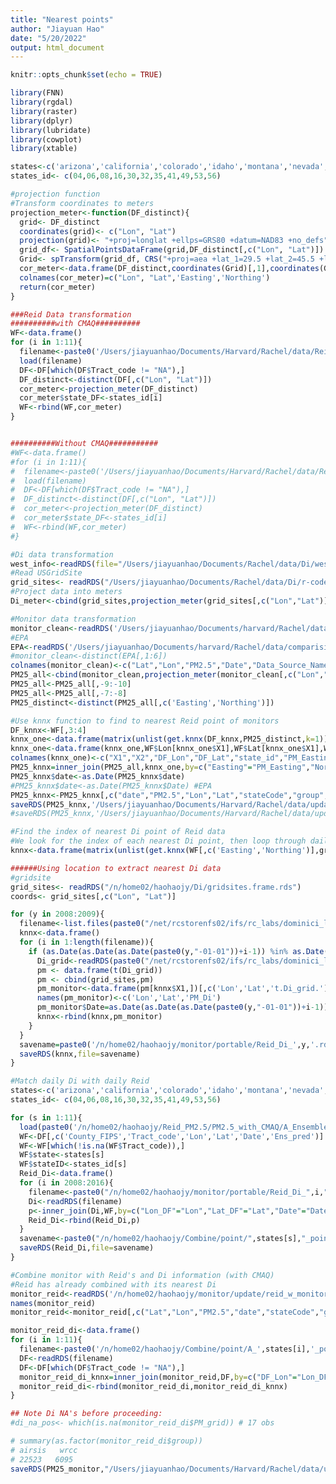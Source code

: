 ```yaml
---
title: "Nearest points"
author: "Jiayuan Hao"
date: "5/20/2022"
output: html_document
---
```


```r
knitr::opts_chunk$set(echo = TRUE)
```

```r
library(FNN)
library(rgdal)
library(raster)
library(dplyr)
library(lubridate)
library(cowplot)
library(xtable)

states<-c('arizona','california','colorado','idaho','montana','nevada','new mexico','oregon','utah','washington','wyoming')
states_id<- c(04,06,08,16,30,32,35,41,49,53,56)
```

```r
#projection function
#Transform coordinates to meters
projection_meter<-function(DF_distinct){
  grid<- DF_distinct
  coordinates(grid)<- c("Lon", "Lat")
  projection(grid)<- "+proj=longlat +ellps=GRS80 +datum=NAD83 +no_defs"
  grid_df<- SpatialPointsDataFrame(grid,DF_distinct[,c("Lon", "Lat")])
  Grid<- spTransform(grid_df, CRS("+proj=aea +lat_1=29.5 +lat_2=45.5 +lat_0=37.5 +lon_0=-96 +x_0=0 +y_0=0 +ellps=GRS80 +datum=NAD83 +units=m +no_defs"))
  cor_meter<-data.frame(DF_distinct,coordinates(Grid)[,1],coordinates(Grid)[,2])
  colnames(cor_meter)=c("Lon", "Lat",'Easting','Northing')
  return(cor_meter)
}
```

```r
###Reid Data transformation
##########with CMAQ##########
WF<-data.frame()
for (i in 1:11){
  filename<-paste0('/Users/jiayuanhao/Documents/Harvard/Rachel/data/Reid/PM2.5/Ensemble_preds_with_CMAQ_',states[i],'.RData')
  load(filename)
  DF<-DF[which(DF$Tract_code != "NA"),]
  DF_distinct<-distinct(DF[,c("Lon", "Lat")])
  cor_meter<-projection_meter(DF_distinct)
  cor_meter$state_DF<-states_id[i]
  WF<-rbind(WF,cor_meter)
}


##########Without CMAQ###########
#WF<-data.frame()
#for (i in 1:11){
#  filename<-paste0('/Users/jiayuanhao/Documents/Harvard/Rachel/data/Reid/PM2.5_no_CMAQ/Ensemble_preds_n#o_CMAQ_',states[i],'.RData')
#  load(filename)
#  DF<-DF[which(DF$Tract_code != "NA"),]
#  DF_distinct<-distinct(DF[,c("Lon", "Lat")])
#  cor_meter<-projection_meter(DF_distinct)
#  cor_meter$state_DF<-states_id[i]
#  WF<-rbind(WF,cor_meter)
#} 

```

```r
#Di data transformation
west_info<-readRDS(file="/Users/jiayuanhao/Documents/Rachel/data/Di/west_over.rds")
#Read USGridSite
grid_sites<- readRDS("/Users/jiayuanhao/Documents/Rachel/data/Di/r-code/USGridSite.rds")
#Project data into meters
Di_meter<-cbind(grid_sites,projection_meter(grid_sites[,c("Lon","Lat")]))
```

```r
#Monitor data transformation
monitor_clean<-readRDS('/Users/jiayuanhao/Documents/harvard/Rachel/data/update/monitor_clean.rds')
#EPA
EPA<-readRDS('/Users/jiayuanhao/Documents/harvard/Rachel/data/comparision/EPA_combine.rds')
#monitor_clean<-distinct(EPA[,1:6])
colnames(monitor_clean)<-c("Lat","Lon","PM2.5","Date","Data_Source_Name_Display","State_Code")
PM25_all<-cbind(monitor_clean,projection_meter(monitor_clean[,c("Lon","Lat")]))
PM25_all<-PM25_all[,-9:-10]
PM25_all<-PM25_all[,-7:-8]
PM25_distinct<-distinct(PM25_all[,c('Easting','Northing')])
```

```r
#Use knnx function to find to nearest Reid point of monitors
DF_knnx<-WF[,3:4]
knnx_one<-data.frame(matrix(unlist(get.knnx(DF_knnx,PM25_distinct,k=1)),ncol=2, byrow=F))
knnx_one<-data.frame(knnx_one,WF$Lon[knnx_one$X1],WF$Lat[knnx_one$X1],WF$state_DF[knnx_one$X1],PM25_distinct$Easting,PM25_distinct$Northing)
colnames(knnx_one)<-c("X1","X2","DF_Lon","DF_Lat","state_id","PM_Easting","PM_Northing")
PM25_knnx=inner_join(PM25_all,knnx_one,by=c("Easting"="PM_Easting","Northing"="PM_Northing"))
PM25_knnx$date<-as.Date(PM25_knnx$date)
#PM25_knnx$date<-as.Date(PM25_knnx$Date) #EPA
PM25_knnx<-PM25_knnx[,c("date","PM2.5","Lon","Lat","stateCode","group","year","DF_Lon","DF_Lat","state_id")]
saveRDS(PM25_knnx,'/Users/jiayuanhao/Documents/Harvard/Rachel/data/update/reid_w_monitor_knnx.rds')
#saveRDS(PM25_knnx,'/Users/jiayuanhao/Documents/Harvard/Rachel/data/update/reid_w_EPA_knnx.rds') #EPA

```



```r
#Find the index of nearest Di point of Reid data
#We look for the index of each nearest Di point, then loop through daily Di data using these indexes.
knnx<-data.frame(matrix(unlist(get.knnx(WF[,c('Easting','Northing')],grid_sites[,c('Easting','Northing')],k=1)),ncol=2, byrow=F))

######Using location to extract nearest Di data 
#gridsite
grid_sites<- readRDS("/n/home02/haohaojy/Di/gridsites.frame.rds")
coords<- grid_sites[,c("Lon", "Lat")]

for (y in 2008:2009){
  filename<-list.files(paste0("/net/rcstorenfs02/ifs/rc_labs/dominici_lab/lab/data/qd_predictions_ensemble/",y))
  knnx<-data.frame()
  for (i in 1:length(filename)){
    if (as.Date(as.Date(as.Date(paste0(y,"-01-01"))+i-1)) %in% as.Date(monitor_knnx$date) == TRUE){
      Di_grid<-readRDS(paste0("/net/rcstorenfs02/ifs/rc_labs/dominici_lab/lab/data/qd_predictions_ensemble/",y,"/",filename[i]))
      pm <- data.frame(t(Di_grid))
      pm <- cbind(grid_sites,pm)
      pm_monitor<-data.frame(pm[knnx$X1,])[,c('Lon','Lat','t.Di_grid.')]
      names(pm_monitor)<-c('Lon','Lat','PM_Di')
      pm_monitor$Date=as.Date(as.Date(as.Date(paste0(y,"-01-01"))+i-1))
      knnx<-rbind(knnx,pm_monitor)
    }
  }  
  savename=paste0('/n/home02/haohaojy/monitor/portable/Reid_Di_',y,'.rds')
  saveRDS(knnx,file=savename)
}

#Match daily Di with daily Reid
states<-c('arizona','california','colorado','idaho','montana','nevada','new mexico','oregon','utah','washington','wyoming')
states_id<- c(04,06,08,16,30,32,35,41,49,53,56)

for (s in 1:11){
  load(paste0('/n/home02/haohaojy/Reid_PM2.5/PM2.5_with_CMAQ/A_Ensemble_preds_with_CMAQ_',states[s],'.RData'))
  WF<-DF[,c('County_FIPS','Tract_code','Lon','Lat','Date','Ens_pred')]
  WF<-WF[which(!is.na(WF$Tract_code)),]
  WF$state<-states[s]
  WF$stateID<-states_id[s]
  Reid_Di<-data.frame()
  for (i in 2008:2016){
    filename<-paste0("/n/home02/haohaojy/monitor/portable/Reid_Di_",i,".rds")
    Di<-readRDS(filename)
    p<-inner_join(Di,WF,by=c("Lon_DF"="Lon","Lat_DF"="Lat","Date"="Date"))
    Reid_Di<-rbind(Reid_Di,p)
  }
  savename<-paste0("/n/home02/haohaojy/Combine/point/",states[s],"_point.rds")
  saveRDS(Reid_Di,file=savename)
}

```

```r
#Combine monitor with Reid's and Di information (with CMAQ)
#Reid has already combined with its nearest Di
monitor_reid<-readRDS('/n/home02/haohaojy/monitor/update/reid_w_monitor_knnx.rds')
names(monitor_reid)
monitor_reid<-monitor_reid[,c("Lat","Lon","PM2.5","date","stateCode","group","year","DF_Lon","DF_Lat","state_id")]

monitor_reid_di<-data.frame()
for (i in 1:11){
  filename<-paste0('/n/home02/haohaojy/Combine/point/A_',states[i],'_point.rds')
  DF<-readRDS(filename)
  DF<-DF[which(DF$Tract_code != "NA"),]
  monitor_reid_di_knnx=inner_join(monitor_reid,DF,by=c("DF_Lon"="Lon_DF","DF_Lat"="Lat_DF","date"="Date"))
  monitor_reid_di<-rbind(monitor_reid_di,monitor_reid_di_knnx)
}

## Note Di NA's before proceeding:
#di_na_pos<- which(is.na(monitor_reid_di$PM_grid)) # 17 obs

# summary(as.factor(monitor_reid_di$group))
# airsis   wrcc 
# 22523   6095 
saveRDS(PM25_monitor,"/Users/jiayuanhao/Documents/Harvard/Rachel/data/update/monitor_reid_di_08-16.rds")

```